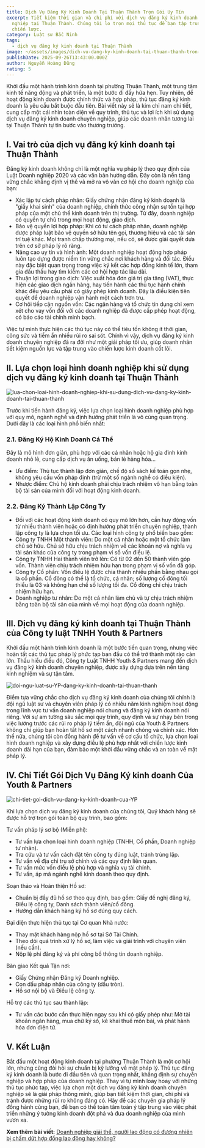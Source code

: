 ```yaml
---
title: Dịch Vụ Đăng Ký Kinh Doanh Tại Thuận Thành Trọn Gói Uy Tín
excerpt: Tiết kiệm thời gian và chi phí với dịch vụ đăng ký kinh doanh chuyên
  nghiệp tại Thuận Thành. Chúng tôi lo trọn mọi thủ tục để bạn tập trung vào
  chiến lược.
category: Luật sư Bắc Ninh
tags:
  - dịch vụ đăng ký kinh doanh tại Thuận Thành
image: ~/assets/images/dich-vu-dang-ky-kinh-doanh-tai-thuan-thanh-tron-goi-uy-tin.png
publishDate: 2025-09-26T13:43:00.000Z
author: Nguyễn Hoàng Dũng
rating: 5
---
```

Khởi đầu một hành trình kinh doanh tại phường Thuận Thành, một trung tâm kinh tế năng động và phát triển, là một bước đi đầy hứa hẹn. Tuy nhiên, để hoạt động kinh doanh được chính thức và hợp pháp, thủ tục đăng ký kinh doanh là yêu cầu bắt buộc đầu tiên. Bài viết này sẽ là kim chỉ nam chi tiết, cung cấp một cái nhìn toàn diện về quy trình, thủ tục và lợi ích khi sử dụng dịch vụ đăng ký kinh doanh chuyên nghiệp, giúp các doanh nhân tương lai tại Thuận Thành tự tin bước vào thương trường.

## I. Vai trò của dịch vụ đăng ký kinh doanh tại Thuận Thành

Đăng ký kinh doanh không chỉ là một nghĩa vụ pháp lý theo quy định của Luật Doanh nghiệp 2020 và các văn bản hướng dẫn. Đây còn là nền tảng vững chắc khẳng định vị thế và mở ra vô vàn cơ hội cho doanh nghiệp của bạn:

* Xác lập tư cách pháp nhân: Giấy chứng nhận đăng ký kinh doanh là "giấy khai sinh" của doanh nghiệp, chính thức công nhận sự tồn tại hợp pháp của một chủ thể kinh doanh trên thị trường. Từ đây, doanh nghiệp có quyền tự chủ trong mọi hoạt động, giao dịch.
* Bảo vệ quyền lợi hợp pháp: Khi có tư cách pháp nhân, doanh nghiệp được pháp luật bảo vệ quyền sở hữu tên gọi, thương hiệu và các tài sản trí tuệ khác. Mọi tranh chấp thương mại, nếu có, sẽ được giải quyết dựa trên cơ sở pháp lý rõ ràng.
* Nâng cao uy tín và hình ảnh: Một doanh nghiệp hoạt động hợp pháp luôn tạo dựng được niềm tin vững chắc nơi khách hàng và đối tác. Điều này đặc biệt quan trọng trong việc ký kết các hợp đồng kinh tế lớn, tham gia đấu thầu hay tìm kiếm các cơ hội hợp tác lâu dài.
* Thuận lợi trong giao dịch: Việc xuất hóa đơn giá trị gia tăng (VAT), thực hiện các giao dịch ngân hàng, hay tiến hành các thủ tục hành chính khác đều yêu cầu phải có giấy phép kinh doanh. Đây là điều kiện tiên quyết để doanh nghiệp vận hành một cách trơn tru.
* Cơ hội tiếp cận nguồn vốn: Các ngân hàng và tổ chức tín dụng chỉ xem xét cho vay vốn đối với các doanh nghiệp đã được cấp phép hoạt động, có báo cáo tài chính minh bạch.

Việc tự mình thực hiện các thủ tục này có thể tiêu tốn không ít thời gian, công sức và tiềm ẩn nhiều rủi ro sai sót. Chính vì vậy, dịch vụ đăng ký kinh doanh chuyên nghiệp đã ra đời như một giải pháp tối ưu, giúp doanh nhân tiết kiệm nguồn lực và tập trung vào chiến lược kinh doanh cốt lõi.

## II. Lựa chọn loại hình doanh nghiệp khi sử dụng dịch vụ đăng ký kinh doanh tại Thuận Thành

![lua-chon-loai-hinh-doanh-nghiep-khi-su-dung-dich-vu-dang-ky-kinh-doanh-tai-thuan-thanh](~/assets/images/lua-chon-loai-hinh-doanh-nghiep-khi-su-dung-dich-vu-dang-ky-kinh-doanh-tai-thuan-thanh.png "lựa chọn loại hình doanh nghiệp khi sử dụng dịch vụ đăng ký kinh doanh tại Thuận Thành")

Trước khi tiến hành đăng ký, việc lựa chọn loại hình doanh nghiệp phù hợp với quy mô, ngành nghề và định hướng phát triển là vô cùng quan trọng. Dưới đây là các loại hình phổ biến nhất:

### 2.1. Đăng Ký Hộ Kinh Doanh Cá Thể

Đây là mô hình đơn giản, phù hợp với các cá nhân hoặc hộ gia đình kinh doanh nhỏ lẻ, cung cấp dịch vụ ăn uống, bán lẻ hàng hóa...

* Ưu điểm: Thủ tục thành lập đơn giản, chế độ sổ sách kế toán gọn nhẹ, không yêu cầu vốn pháp định (trừ một số ngành nghề có điều kiện).
* Nhược điểm: Chủ hộ kinh doanh phải chịu trách nhiệm vô hạn bằng toàn bộ tài sản của mình đối với hoạt động kinh doanh.

### 2.2. Đăng Ký Thành Lập Công Ty

* Đối với các hoạt động kinh doanh có quy mô lớn hơn, cần huy động vốn từ nhiều thành viên hoặc có định hướng phát triển chuyên nghiệp, thành lập công ty là lựa chọn tối ưu. Các loại hình công ty phổ biến bao gồm:
* Công ty TNHH Một thành viên: Do một cá nhân hoặc một tổ chức làm chủ sở hữu. Chủ sở hữu chịu trách nhiệm về các khoản nợ và nghĩa vụ tài sản khác của công ty trong phạm vi số vốn điều lệ.
* Công ty TNHH Hai thành viên trở lên: Có từ 02 đến 50 thành viên góp vốn. Thành viên chịu trách nhiệm hữu hạn trong phạm vi số vốn đã góp.
* Công ty Cổ phần: Vốn điều lệ được chia thành nhiều phần bằng nhau gọi là cổ phần. Cổ đông có thể là tổ chức, cá nhân; số lượng cổ đông tối thiểu là 03 và không hạn chế số lượng tối đa. Cổ đông chỉ chịu trách nhiệm hữu hạn.
* Doanh nghiệp tư nhân: Do một cá nhân làm chủ và tự chịu trách nhiệm bằng toàn bộ tài sản của mình về mọi hoạt động của doanh nghiệp.

## III. Dịch vụ đăng ký kinh doanh tại Thuận Thành của Công ty luật TNHH Youth & Partners

Khởi đầu một hành trình kinh doanh là một bước tiến quan trọng, nhưng việc hoàn tất các thủ tục pháp lý phức tạp ban đầu có thể trở thành một rào cản lớn. Thấu hiểu điều đó, Công ty Luật TNHH Youth & Partners mang đến dịch vụ đăng ký kinh doanh chuyên nghiệp, được xây dựng dựa trên nền tảng kinh nghiệm và sự tận tâm.

![doi-ngu-luat-su-YP-dang-ky-kinh-doanh-tai-thuan-thanh](~/assets/images/doi-ngu-luat-su-yp-dang-ky-kinh-doanh-tai-thuan-thanh.png "đội ngũ luật sư YP đăng ký kinh doanh tại Thuận Thành")

Điểm tựa vững chắc cho dịch vụ đăng ký kinh doanh của chúng tôi chính là đội ngũ luật sư và chuyên viên pháp lý có nhiều năm kinh nghiệm hoạt động trong lĩnh vực tư vấn doanh nghiệp nói chung và đăng ký kinh doanh nói riêng. Với sự am tường sâu sắc mọi quy trình, quy định và sự nhạy bén trong việc lường trước các rủi ro pháp lý tiềm ẩn, đội ngũ của Youth & Partners không chỉ giúp bạn hoàn tất hồ sơ một cách nhanh chóng và chính xác. Hơn thế nữa, chúng tôi còn đồng hành để tư vấn về cơ cấu tổ chức, lựa chọn loại hình doanh nghiệp và xây dựng điều lệ phù hợp nhất với chiến lược kinh doanh dài hạn của bạn, đảm bảo một khởi đầu vững chắc và an toàn về mặt pháp lý.

## IV. Chi Tiết Gói Dịch Vụ Đăng Ký kinh doanh Của Youth & Partners

![chi-tiet-goi-dich-vu-dang-ky-kinh-doanh-cua-YP](~/assets/images/chi-tiet-goi-dich-vu-dang-ky-kinh-doanh-cua-yp.png "Chi tiết gói dịch vụ đăng ký kinh doanh của YP")

Khi lựa chọn dịch vụ đăng ký kinh doanh của chúng tôi, Quý khách hàng sẽ được hỗ trợ trọn gói toàn bộ quy trình, bao gồm:

Tư vấn pháp lý sơ bộ (Miễn phí):

* Tư vấn lựa chọn loại hình doanh nghiệp (TNHH, Cổ phần, Doanh nghiệp tư nhân).
* Tra cứu và tư vấn cách đặt tên công ty đúng luật, tránh trùng lặp.
* Tư vấn về địa chỉ trụ sở chính và các quy định liên quan.
* Tư vấn mức vốn điều lệ phù hợp và nghĩa vụ tài chính.
* Tư vấn, áp mã ngành nghề kinh doanh theo quy định.

 Soạn thảo và Hoàn thiện Hồ sơ:

* Chuẩn bị đầy đủ hồ sơ theo quy định, bao gồm: Giấy đề nghị đăng ký, Điều lệ công ty, Danh sách thành viên/cổ đông.
* Hướng dẫn khách hàng ký hồ sơ đúng quy cách.

 Đại diện thực hiện thủ tục tại Cơ quan Nhà nước:

* Thay mặt khách hàng nộp hồ sơ tại Sở Tài Chính.
* Theo dõi quá trình xử lý hồ sơ, làm việc và giải trình với chuyên viên (nếu cần).
* Nộp lệ phí đăng ký và phí công bố thông tin doanh nghiệp.

 Bàn giao Kết quả Tận nơi:

* Giấy Chứng nhận Đăng ký Doanh nghiệp.
* Con dấu pháp nhân của công ty (dấu tròn).
* Hồ sơ nội bộ và Điều lệ công ty.

Hỗ trợ các thủ tục sau thành lập:

* Tư vấn các bước cần thực hiện ngay sau khi có giấy phép như: Mở tài khoản ngân hàng, mua chữ ký số, kê khai thuế môn bài, và phát hành hóa đơn điện tử.

## V. Kết Luận

Bắt đầu một hoạt động kinh doanh tại phường Thuận Thành là một cơ hội lớn, nhưng cũng đòi hỏi sự chuẩn bị kỹ lưỡng về mặt pháp lý. Thủ tục đăng ký kinh doanh là bước đi đầu tiên và quan trọng nhất, khẳng định sự chuyên nghiệp và hợp pháp của doanh nghiệp. Thay vì tự mình loay hoay với những thủ tục phức tạp, việc lựa chọn một dịch vụ đăng ký kinh doanh chuyên nghiệp sẽ là giải pháp thông minh, giúp bạn tiết kiệm thời gian, chi phí và tránh được những rủi ro không đáng có. Hãy để các chuyên gia pháp lý đồng hành cùng bạn, để bạn có thể toàn tâm toàn ý tập trung vào việc phát triển những ý tưởng kinh doanh đột phá và đưa doanh nghiệp của mình vươn xa.

**Xem thêm bài viết:** [Doanh nghiệp giải thể, người lao động có đương nhiên bị chấm dứt hợp đồng lao động hay không?](https://yplawfirm.vn/lao-dong/doanh-nghiep-giai-the-nguoi-lao-dong-co-duong-nhien-bi-cham-dut-hop-dong-lao-dong-hay-khong)
